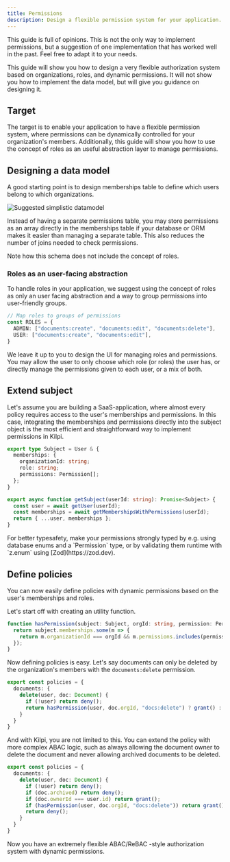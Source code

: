 ```yaml
---
title: Permissions
description: Design a flexible permission system for your application.
---
```


<Aside type="warning">
This guide is full of opinions. This is not the only way to implement permissions, but a suggestion of one implementation that has worked well in the past. Feel free to adapt it to your needs.
</Aside>

This guide will show you how to design a very flexible authorization system based on organizations, roles, and dynamic permissions. It will not show you how to implement the data model, but will give you guidance on designing it.

## Target

The target is to enable your application to have a flexible permission system, where permissions can be dynamically controlled for your organization's members. Additionally, this guide will show you how to use the concept of roles as an useful abstraction layer to manage permissions.

## Designing a data model

A good starting point is to design memberships table to define which users belong to which organizations.

![Suggested simplistic datamodel](/docs-assets/permissions-data-schema.png)

<Aside type="tip">
Instead of having a separate permissions table, you may store permissions as an array directly in the memberships table if your database or ORM makes it easier than managing a separate table. This also reduces the number of joins needed to check permissions.
</Aside>

Note how this schema does not include the concept of roles.

### Roles as an user-facing abstraction

To handle roles in your application, we suggest using the concept of roles as only an user facing abstraction and a way to group permissions into user-friendly groups.

```ts
// Map roles to groups of permissions
const ROLES = {
  ADMIN: ["documents:create", "documents:edit", "documents:delete"],
  USER: ["documents:create", "documents:edit"],
}
```

We leave it up to you to design the UI for managing roles and permissions. You may allow the user to only choose which role (or roles) the user has, or directly manage the permissions given to each user, or a mix of both.

## Extend subject

Let's assume you are building a SaaS-application, where almost every policy requires access to the user's memberships and permissions. In this case, integrating the memberships and permissions directly into the subject object is the most efficient and straightforward way to implement permissions in Kilpi.

```ts
export type Subject = User & {
  memberships: {
    organizationId: string;
    role: string;
    permissions: Permission[];
  };
}

export async function getSubject(userId: string): Promise<Subject> {
  const user = await getUser(userId);
  const memberships = await getMembershipsWithPermissions(userId);
  return { ...user, memberships };
}
```

<Aside type="tip">
For better typesafety, make your permissions strongly typed by e.g. using database enums and a `Permission` type, or by validating them runtime with `z.enum` using [Zod](https://zod.dev).
</Aside>

## Define policies

You can now easily define policies with dynamic permissions based on the user's memberships and roles.

Let's start off with creating an utility function.

```ts
function hasPermission(subject: Subject, orgId: string, permission: Permission) {
  return subject.memberships.some(m => {
    return m.organizationId === orgId && m.permissions.includes(permission);
  });
}
```

Now defining policies is easy. Let's say documents can only be deleted by the organization's members with the `documents:delete` permission.

```ts
export const policies = {
  documents: {
    delete(user, doc: Document) {
      if (!user) return deny();
      return hasPermission(user, doc.orgId, "docs:delete") ? grant() : deny()
    }
  }
}
```

And with Kilpi, you are not limited to this. You can extend the policy with more complex ABAC logic, such as always allowing the document owner to delete the document and never allowing archived documents to be deleted.

```ts
export const policies = {
  documents: {
    delete(user, doc: Document) {
      if (!user) return deny();
      if (doc.archived) return deny();
      if (doc.ownerId === user.id) return grant();
      if (hasPermission(user, doc.orgId, "docs:delete")) return grant();
      return deny();
    } 
  }
}
```

Now you have an extremely flexible ABAC/ReBAC -style authorization system with dynamic permissions.
